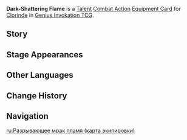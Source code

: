 {{About|the [[Genius Invokation TCG]] Equipment Card|[[Clorinde]]'s [[1st Ascension Passive]]|Dark-Shattering Flame}}
{{Genius Invokation TCG Infobox
|title     = Dark-Shattering Flame
|id        = 214121
|image     = Dark-Shattering Flame Equipment Card.png
|type      = Equipment Card
|group     = Talent;Combat Action
|character = Clorinde
|skill     = Hunter's Vigil
|effect    = '''Combat Action''': When your active character is '''Clorinde''', equip this card.<br>After Clorinde equips this card, immediately use '''[[Hunter's Vigil (Character Card Skill)|Hunter's Vigil]]''' once.<br>After your characters trigger {{color|Electro|Electro-Related Reactions}}, +1 to the next instance of DMG Clorinde deals this Round.<br>(Up to 3 stacks, +3 DMG total)
|matching  = 2
|element   = Electro
|source1   = Achieve victory within 6 Rounds in [[Genius Invokation TCG/Stage/Clorinde/Friendly Fracas|Friendly Fracas (Clorinde)]]
|source2   = Win with less than 2 characters defeated in [[Genius Invokation TCG/Stage/Clorinde/Friendly Fracas|Friendly Fracas (Clorinde)]]
}}
'''Dark-Shattering Flame''' is a [[Talent Card|Talent]] [[Combat Action Card|Combat Action]] [[Equipment Card]] for [[Clorinde (Character Card)|Clorinde]] in [[Genius Invokation TCG]].

==Story==
{{Description|"Where evil lurks, shoot on sight!"|title=Clorinde: Dark-Shattering Flame}}

==Stage Appearances==
{{Genius Invokation TCG Stage Appearances}}

==Other Languages==
{{Other Languages|Transclude=Dark-Shattering Flame}}

==Change History==
{{Change History|5.3}}

==Navigation==
{{Genius Invokation TCG Navbox|Equipment Card}}

[[ru:Разрывающее мрак пламя (карта экипировки)]]